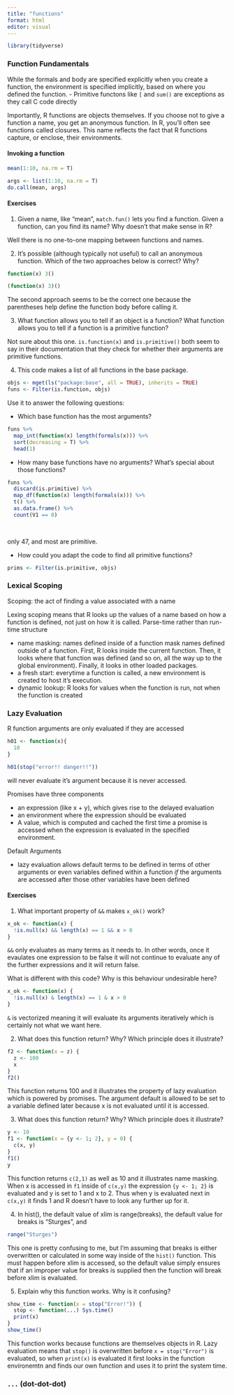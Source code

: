 ```yaml
---
title: "functions"
format: html
editor: visual
---
```


```r
library(tidyverse)
```

### Function Fundamentals

While the formals and body are specified explicitly when you create a function, the environment is specified implicitly, based on where you defined the function. - Primitive functons like `[` and `sum()` are exceptions as they call C code directly

Importantly, R functions are objects themselves. If you choose not to give a function a name, you get an anonymous function. In R, you'll often see functions called closures. This name reflects the fact that R functions capture, or enclose, their environments.

#### Invoking a function

```r
mean(1:10, na.rm = T)

args <- list(1:10, na.rm = T)
do.call(mean, args)
```

#### Exercises

1.  Given a name, like "mean", `match.fun()` lets you find a function. Given a function, can you find its name? Why doesn't that make sense in R?

Well there is no one-to-one mapping between functions and names.

2.  It's possible (although typically not useful) to call an anonymous function. Which of the two approaches below is correct? Why?

```r
function(x) 3()

(function(x) 3)()

```

The second approach seems to be the correct one because the parentheses help define the function body before calling it.

3.  What function allows you to tell if an object is a function? What function allows you to tell if a function is a primitive function?

Not sure about this one. `is.function(x)` and `is.primitive()` both seem to say in their documentation that they check for whether their arguments are primitive functions.

4.  This code makes a list of all functions in the base package.

```r
objs <- mget(ls("package:base", all = TRUE), inherits = TRUE)
funs <- Filter(is.function, objs)
```

Use it to answer the following questions:

-   Which base function has the most arguments?

```r
funs %>% 
  map_int(function(x) length(formals(x))) %>%
  sort(decreasing = T) %>%
  head(1)
```

-   How many base functions have no arguments? What's special about those functions?

```r
funs %>% 
  discard(is.primitive) %>% 
  map_df(function(x) length(formals(x))) %>% 
  t() %>% 
  as.data.frame() %>% 
  count(V1 == 0)
  
  
```

only 47, and most are primitive.

-   How could you adapt the code to find all primitive functions?

```r
prims <- Filter(is.primitive, objs)
```

### Lexical Scoping

Scoping: the act of finding a value associated with a name

Lexing scoping means that R looks up the values of a name based on how a function is defined, not just on how it is called. Parse-time rather than run-time structure

-   name masking: names defined inside of a function mask names defined outside of a function. First, R looks inside the current function. Then, it looks where that function was defined (and so on, all the way up to the global environment). Finally, it looks in other loaded packages.
-   a fresh start: everytime a function is called, a new environment is created to host it's execution.
-   dynamic lookup: R looks for values when the function is run, not when the function is created

### Lazy Evaluation

R function arguments are only evaluated if they are accessed

```r
h01 <- function(x){
  10
}

h01(stop("error!! danger!!"))
```

will never evaluate it's argument because it is never accessed.

Promises have three components

-   an expression (like x + y), which gives rise to the delayed evaluation
-   an environment where the expression should be evaluated
-   A value, which is computed and cached the first time a promise is accessed when the expression is evaluated in the specified environment.

Default Arguments 

- lazy evaluation allows default terms to be defined in terms of other arguments or even variables defined within a function *if* the arguments are accessed after those other variables have been defined


#### Exercises

1. What important property of `&&` makes `x_ok()` work?

```r
x_ok <- function(x) {
  !is.null(x) && length(x) == 1 && x > 0
}
```

`&&` only evaluates as many terms as it needs to. In other words, once it evaulates one expression to be false it will not continue to evaluate any of the further expressions and it will return false.

What is different with this code? Why is this behaviour undesirable here?

```r
x_ok <- function(x) {
  !is.null(x) & length(x) == 1 & x > 0
}
```

`&` is vectorized meaning it will evaluate its arguments iteratively which is certainly not what we want here.

2. What does this function return? Why? Which principle does it illustrate?

```r
f2 <- function(x = z) {
  z <- 100
  x
}
f2()
```

This function returns 100 and it illustrates the property of lazy evaluation which is powered by promises. The argument default is allowed to be set to a variable defined later because x is not evaluated until it is accessed.


3. What does this function return? Why? Which principle does it illustrate?

```r
y <- 10
f1 <- function(x = {y <- 1; 2}, y = 0) {
  c(x, y)
}
f1()
y
```

This function returns `c(2,1)` as well as 10 and it illustrates name masking. When x is accessed in `f1` inside of `c(x,y)` the expression `{y <- 1; 2}` is evaluated and y is set to 1 and x to 2. Thus when y is evaluated next in `c(x,y)` it finds 1 and R doesn't have to look any further up for it. 

4. In hist(), the default value of xlim is range(breaks), the default value for breaks is "Sturges", and

```r
range("Sturges")
```

This one is pretty confusing to me, but I'm assuming that breaks is either overwritten or calculated in some way inside of the `hist()` function. This must happen before xlim is accessed, so the default value simply ensures that if an improper value for breaks is supplied then the function will break before xlim is evaluated.

5. Explain why this function works. Why is it confusing?

```r
show_time <- function(x = stop("Error!")) {
  stop <- function(...) Sys.time()
  print(x)
}
show_time()
```

This function works because functions are themselves objects in R. Lazy evaluation means that `stop()` is overwritten before `x = stop("Error")` is evaluated, so when `print(x)` is evaluated it first looks in the function environemtn and finds our own function and uses it to print the system time.


### `...` (dot-dot-dot)

